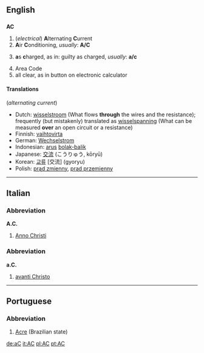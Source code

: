 ==English==

==={{initialism}}===
'''AC'''

#(''electrical'') '''A'''lternating '''C'''urrent
# '''A'''ir '''C'''onditioning, ''usually'':  '''A/C'''
# {{law}} '''a'''s '''c'''harged, as in:  guilty as charged, ''usually'':  '''a/c'''
#Area Code
#all clear, as in button on electronic calculator

====Translations====
(''alternating current'')
*Dutch: [[wisselstroom]] (What flows '''through''' the wires and the resistance); frequently (but mistakenly) translated as [[wisselspanning]] (What can be measured '''over''' an open circuit or a resistance)
*Finnish: [[vaihtovirta]]
*German: [[Wechselstrom]] {{m}}
*Indonesian: [[arus]] [[bolak-balik]]
*Japanese: [[交流]] (こうりゅう, kōryū)
*Korean: [[교류]] [交流] (gyoryu)
*Polish: [[prąd zmienny]], [[prąd przemienny]]

----

==Italian==
===Abbreviation===
'''A.C.'''

# [[Anno Christi]]

===Abbreviation===
'''a.C.'''

# [[avanti Christo]]

----

==Portuguese==

===Abbreviation===
#[[Acre]] (Brazilian state)

[[de:aC]]
[[it:AC]]
[[pl:AC]]
[[pt:AC]]